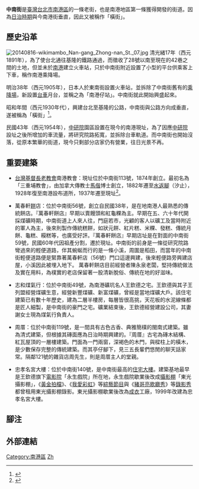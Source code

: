 '''中南街'''是[[臺灣|臺灣]][[台北市|台北市]][[南港區|南港區]]的一條老街，也是南港地區第一條獲得開發的街道。因為[[台灣日治時期|日治時期]]與今南港街垂直，因此又被稱作「橫街」。

== 歷史沿革 ==
[[File:20140816-wikimambo_Nan-gang_Zhong-nan_St._07.jpg|thumb]]
清光緒17年（西元1891年），為了使台北通往基隆的鐵路通過，而徵收了28號以南至現在的42巷之間的土地，但並未於[[南港區|南港]]建立火車站，只於中南街附近設置了小型的平台供乘客上下車，稱作南港乘降場。

明治38年（西元1905年），日本人於東南街設置火車站，並拆除了中南街舊有的[[乘降場|乘降場]]，新設置[[台車|台車]]月台，並稱之為「南港仔站」。中南街就此開始興盛起來。

昭和年間（西元1930年代），興建台北至基隆的公路，中南街與公路方向成垂直，遂被稱為「橫街」<ref>{{cite web | title = 變更臺北市南港區鐵路地下化沿線土地主要計畫案|publisher=臺北市政府|date=2012-04-10|language=zh-tw}}</ref>。

民國43年（西元1954年），[[中研院|中研院]]園區設置在現今的南港現址，為了因應[[中研院|中研院]]設址之後所增加的車流量，將研究院路拓寬，並拆除台車軌道。而中南街也開始沒落，從原本繁華的街道，現今只剩部分店家仍有營業，往日光景不再。

== 重要建築 ==
* [[台灣基督長老教會|台灣基督長老教會]]南港教會：現址位於中南街113號，1874年創立。最初名為「三重埔教會」，由加拿大傳教士[[馬偕|馬偕]]博士創立，1882年遷至[[水返腳|水返腳]]（汐止），1928年復至南港設布道所，1937年遷至現址<ref>{{Cite web |url = http://blind.tpml.edu.tw/sp.asp?xdurl=superxd/PictorialContent.asp&icuitem=543741&mp=10 |title = 臺北市立圖書館--視障電子圖書館 ─台北畫刊 電子版節錄 |author = 陳永泉 |date = 2003年12月 |publisher = 台北市政府新聞處 |language = zh-tw |accessdate = 2014-08-16 |quote = 台北畫刊 |archive-url = https://web.archive.org/web/20150511210435/http://blind.tpml.edu.tw/sp.asp?xdurl=superxd%2FPictorialContent.asp&icuitem=543741&mp=10 |archive-date = 2015-05-11 |dead-url = yes }}</ref>。

* 萬春軒[[餅|餅]]店：位於中南街56號，創立自民國38年，是在地南港人最熟悉的傳統餅店。『萬春軒餅店』早期以賣饅頭和紅龜粿為主。早期在五、六十年代開採煤礦時期，中南街道上人來人往，門庭若市，光顧的客人以礦工及當時附近的軍人為主，後來則製作傳統糕餅，如狀元餅、紅片糕、米粿、發糕、傳統月餅、龜糕、糢糕等，也廣受好評。『萬春軒餅店』早期店址是在對面的中南街59號，民國60年代因祖產分割，遷於現址。中南街的前身是一條從研究院路彎過來的輕便道路，伴其蜿蜒而行的是一條小溪，周圍是稻田，而當年的中南街輕便道路便是緊靠著萬春軒店（56號）門口這邊興建，後來輕便路旁興建店屋，小溪因此被埋入地下。 萬春軒餅店目前經營者陳永泉老闆，堅持傳統做法及實在用料，為樸實的老店保留著一股清新脫俗、傳統在地的好滋味。

*志和煤氣行：位於中南街49號，為南港礦坑名人王欽德之宅。王欽德與其子王列盟經營煤礦生意，經營新豐煤礦、新富煤礦，曾經是當地煤礦大戶。該住宅建築已有數十年歷史，建為二層半樓房，每層皆很高挑，天花板的水泥線條都是匠人細製，是中南街的豪門之宅。礦業結束後，王欽德經營建設公司，其妻謝女士現為煤氣行負責人。

*周厝：位於中南街119號，是一間具有古色古香、典雅簡樸的閩南式建築。雖為清式建築，但根據其磚面應為日治時期興建的。『周厝』古宅為磚木結構、紅瓦屋頂的一層樓建築。門面為一門兩窗，深褐色的木門，與樑柱上的橫木，是少數保存完整的傳統建築。而其亭仔腳下，見三五長輩們悠閒的聊天話家常。隔鄰121號的雜貨店周先生，則是周厝主人的堂親。

*忠孝名宮大樓：位於中南街140號，是中南街最高的[[住宅大樓|住宅大樓]]。建築基地最早是王欽德旗下[[電影院|電影院]]「永生戲院」所在地，永生戲院歇業後改成[[攝影棚|攝影棚]]「東光攝影棚」，《[[黃金拍檔|黃金拍檔]]》、《[[我愛彩虹|我愛彩虹]]》等[[綜藝節目|綜藝節目]]與《[[豬哥亮歌廳秀|豬哥亮歌廳秀]]》等[[錄影秀|錄影秀]]都曾租用東光攝影棚錄影。東光攝影棚歇業後改為[[成衣|成衣]]工廠，1999年改建為忠孝名宮大樓。

== 腳注 ==
{{reflist}}

== 外部連結 ==
{{Commonscat-inline|Zhongnan Street|中南街}}

[[Category:南港區|Category:南港區]]
[[Category:台北市街道|Zh]]
